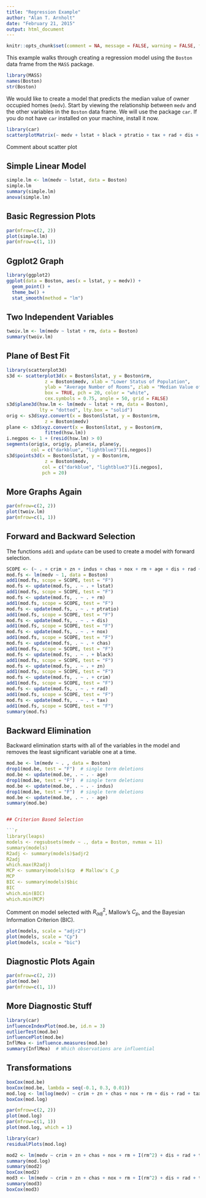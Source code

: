 ```yaml
---
title: "Regression Example"
author: "Alan T. Arnholt"
date: "February 21, 2015"
output: html_document
---
```


```r
knitr::opts_chunk$set(comment = NA, message = FALSE, warning = FALSE, fig.align = "center")
```

This example walks through creating a regression model using the `Boston` data frame from the `MASS` package.

```r
library(MASS)
names(Boston)
str(Boston)
```

We would like to create a model that predicts the median value of owner occupied homes (`medv`).  Start by viewing the relationship between `medv` and the other variables in the `Boston` data frame.  We will use the package `car`. If you do not have `car` installed on your machine, install it now.

```r
library(car)  
scatterplotMatrix(~ medv + lstat + black + ptratio + tax + rad + dis + age + rm + nox + chas + indus + zn + crim, data = Boston)
```

Comment about scatter plot

## Simple Linear Model

```r
simple.lm <- lm(medv ~ lstat, data = Boston)
simple.lm
summary(simple.lm)
anova(simple.lm)
```

## Basic Regression Plots

```r
par(mfrow=c(2, 2))
plot(simple.lm)
par(mfrow=c(1, 1))
```

## Ggplot2 Graph

```r
library(ggplot2)
ggplot(data = Boston, aes(x = lstat, y = medv)) +
  geom_point() + 
  theme_bw() + 
  stat_smooth(method = "lm")
```

## Two Independent Variables

```r
twoiv.lm <- lm(medv ~ lstat + rm, data = Boston)
summary(twoiv.lm)
```

## Plane of Best Fit

```r
library(scatterplot3d)
s3d <- scatterplot3d(x = Boston$lstat, y = Boston$rm, 
              z = Boston$medv, xlab = "Lower Status of Population", 
              ylab = "Average Number of Rooms", zlab = "Median Value of Owner Occupied Home",
              box = TRUE, pch = 20, color = "white",
              cex.symbols = 0.75, angle = 50, grid = FALSE)
s3d$plane3d(hsw.lm <- lm(medv ~ lstat + rm, data = Boston), 
            lty = "dotted", lty.box = "solid")
orig <- s3d$xyz.convert(x = Boston$lstat, y = Boston$rm, 
              z = Boston$medv)
plane <- s3d$xyz.convert(x = Boston$lstat, y = Boston$rm, 
              fitted(hsw.lm))
i.negpos <- 1 + (resid(hsw.lm) > 0)
segments(orig$x, orig$y, plane$x, plane$y,
         col = c("darkblue", "lightblue3")[i.negpos])
s3d$points3d(x = Boston$lstat, y = Boston$rm, 
              z = Boston$medv,
             col = c("darkblue", "lightblue3")[i.negpos],
             pch = 20)
```

## More Graphs Again

```r
par(mfrow=c(2, 2))
plot(twoiv.lm)
par(mfrow=c(1, 1))
```

## Forward and Backward Selection

The functions `add1` and `update` can be used to create a model with forward selection.

```r
SCOPE <- (~ . + crim + zn + indus + chas + nox + rm + age + dis + rad + tax + ptratio + black + lstat)
mod.fs <- lm(medv ~ 1, data = Boston)
add1(mod.fs, scope = SCOPE, test = "F")
mod.fs <- update(mod.fs, . ~ . + lstat)
add1(mod.fs, scope = SCOPE, test = "F")
mod.fs <- update(mod.fs, . ~ . + rm)
add1(mod.fs, scope = SCOPE, test = "F")
mod.fs <- update(mod.fs, . ~ . + ptratio)
add1(mod.fs, scope = SCOPE, test = "F")
mod.fs <- update(mod.fs, . ~ . + dis)
add1(mod.fs, scope = SCOPE, test = "F")
mod.fs <- update(mod.fs, . ~ . + nox)
add1(mod.fs, scope = SCOPE, test = "F")
mod.fs <- update(mod.fs, . ~ . + chas)
add1(mod.fs, scope = SCOPE, test = "F")
mod.fs <- update(mod.fs, . ~ . + black)
add1(mod.fs, scope = SCOPE, test = "F")
mod.fs <- update(mod.fs, . ~ . + zn)
add1(mod.fs, scope = SCOPE, test = "F")
mod.fs <- update(mod.fs, . ~ . + crim)
add1(mod.fs, scope = SCOPE, test = "F")
mod.fs <- update(mod.fs, . ~ . + rad)
add1(mod.fs, scope = SCOPE, test = "F")
mod.fs <- update(mod.fs, . ~ . + tax)
add1(mod.fs, scope = SCOPE, test = "F")
summary(mod.fs)
```

## Backward Elimination

Backward elimination starts with all of the variables in the model and removes the least significant variable one at a time.

```r
mod.be <- lm(medv ~ . , data = Boston)
drop1(mod.be, test = "F")  # single term deletions
mod.be <- update(mod.be, . ~ . - age)
drop1(mod.be, test = "F")  # single term deletions
mod.be <- update(mod.be, . ~ . - indus)
drop1(mod.be, test = "F")  # single term deletions
mod.be <- update(mod.be, . ~ . - age)
summary(mod.be)


## Criterion Based Selection

```r
library(leaps)
models <- regsubsets(medv ~ ., data = Boston, nvmax = 11)
summary(models)
R2adj <- summary(models)$adjr2
R2adj
which.max(R2adj)
MCP <- summary(models)$cp  # Mallow's C_p
MCP
BIC <- summary(models)$bic
BIC
which.min(BIC)
which.min(MCP)
```

Comment on model selected with $R^2_{adj}$, Mallow's $C_p$, and the Bayesian Information Criterion (BIC).

```r
plot(models, scale = "adjr2")
plot(models, scale = "Cp")
plot(models, scale = "bic")
```

## Diagnostic Plots Again

```r
par(mfrow=c(2, 2))
plot(mod.be)
par(mfrow=c(1, 1))
```

## More Diagnostic Stuff

```r
library(car)
influenceIndexPlot(mod.be, id.n = 3)
outlierTest(mod.be)
influencePlot(mod.be)
InflMea <- influence.measures(mod.be)
summary(InflMea)  # Which observations are influential
```

## Transformations

```r
boxCox(mod.be)
boxCox(mod.be, lambda = seq(-0.1, 0.3, 0.01))
mod.log <- lm(log(medv) ~ crim + zn + chas + nox + rm + dis + rad + tax + ptratio + black + lstat, data = Boston)
boxCox(mod.log)
```

```r
par(mfrow=c(2, 2))
plot(mod.log)
par(mfrow=c(1, 1))
plot(mod.log, which = 1)
```

```r
library(car)
residualPlots(mod.log)
```

```r
mod2 <- lm(medv ~ crim + zn + chas + nox + rm + I(rm^2) + dis + rad + tax + ptratio + black + lstat + I(lstat^2), data = Boston)
summary(mod.log)
summary(mod2)
boxCox(mod2)
mod3 <- lm(medv ~ crim + zn + chas + nox + rm + I(rm^2) + dis + rad + tax + ptratio + black + lstat, data = Boston)
summary(mod3)
boxCox(mod3)
```